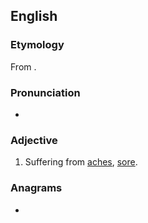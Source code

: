 ==English==

===Etymology===
From {{suffix|ache|y|lang=en}}.

===Pronunciation===
* {{IPA|/eɪ.ki/|lang=en}}

===Adjective===
{{en-adj|er}}

# Suffering from [[ache]]s, [[sore]].

===Anagrams===
* {{anagrams|en|chay}}